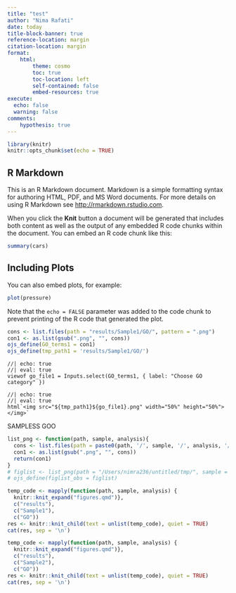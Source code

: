 ```yaml
---
title: "test"
author: "Nima Rafati"
date: today
title-block-banner: true
reference-location: margin
citation-location: margin
format:
    html:
        theme: cosmo
        toc: true
        toc-location: left
        self-contained: false
        embed-resources: true
execute: 
  echo: false
  warning: false
comments: 
    hypothesis: true
---
```


```r
library(knitr)
knitr::opts_chunk$set(echo = TRUE)
```

## R Markdown

This is an R Markdown document. Markdown is a simple formatting syntax for authoring HTML, PDF, and MS Word documents. For more details on using R Markdown see <http://rmarkdown.rstudio.com>.

When you click the **Knit** button a document will be generated that includes both content as well as the output of any embedded R code chunks within the document. You can embed an R code chunk like this:

```r
summary(cars)
```

## Including Plots

You can also embed plots, for example:

```r
plot(pressure)
```

Note that the `echo = FALSE` parameter was added to the code chunk to prevent printing of the R code that generated the plot.

```r
cons <- list.files(path = "results/Sample1/GO/", pattern = ".png")
con1 <- as.list(gsub(".png", "", cons))
ojs_define(GO_terms1 = con1)
ojs_define(tmp_path1 = 'results/Sample1/GO/')

```

```ojs
//| echo: true
//| eval: true
viewof go_file1 = Inputs.select(GO_terms1, { label: "Choose GO category" })
```

```ojs
//| echo: true
//| eval: true
html`<img src="${tmp_path1}${go_file1}.png" width="50%" height="50%"></img>`
```

SAMPLESS GOO

```r
list_png <- function(path, sample, analysis){
  cons <- list.files(path = paste0(path, '/', sample, '/', analysis, '/'), pattern = ".png")
  con1 <- as.list(gsub(".png", "", cons))
  return(con1)
}
# figlist <- list_png(path = "/Users/nimra236/untitled/tmp/", sample = "Sample1", analysis = "GO")
# ojs_define(figlist_obs = figlist)
```

```r
temp_code <- mapply(function(path, sample, analysis) {
  knitr::knit_expand("figures.qmd")}, 
  c("results"), 
  c("Sample1"), 
  c("GO"))
res <- knitr::knit_child(text = unlist(temp_code), quiet = TRUE)
cat(res, sep = '\n')
```

```r
temp_code <- mapply(function(path, sample, analysis) {
  knitr::knit_expand("figures.qmd")}, 
  c("results"), 
  c("Sample2"), 
  c("GO"))
res <- knitr::knit_child(text = unlist(temp_code), quiet = TRUE)
cat(res, sep = '\n')
```
